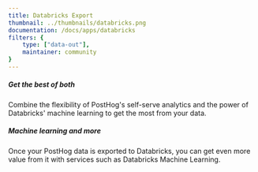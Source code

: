 ```yaml
---
title: Databricks Export
thumbnail: ../thumbnails/databricks.png
documentation: /docs/apps/databricks
filters: {
    type: ["data-out"],
    maintainer: community
}
---
```


<Section
    divider={false}
    title="Send data from PostHog to Databricks to create a fully open-source product analytics and data lakehouse combo."
    size="full"
    cols={2}
>
    <div>
        <h5>Get the best of both</h5>
        <p>Combine the flexibility of PostHog's self-serve analytics and the power of Databricks' machine learning to get the most from your data.</p>
    </div>
    <div>
        <h5>Machine learning and more</h5>
        <p>Once your PostHog data is exported to Databricks, you can get even more value from it with services such as Databricks Machine Learning.</p>
    </div>
</Section>

<TutorialsSlider topic="databricks" />

<Documentation />
